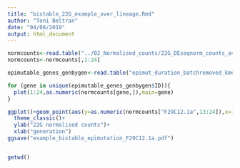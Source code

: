 ```yaml
---
title: "bistable_22G_example_over_lineage.Rmd"
author: "Toni Beltran"
date: "04/08/2019"
output: html_document
---
```


```r

normcounts<-read.table("../02_Normalised_counts/22G_DEseqnorm_counts_averaged.txt")
normcounts<-normcounts[,1:24]

epimutable_genes_genbygen<-read.table("epimut_duration_batchremoved_kmeans_linA_JOINT_p1e-4_FCdata.txt",header=TRUE)

for (gene in unique(epimutable_genes_genbygen$ID)){
  plot(1:24,as.numeric(normcounts[gene,]),main=gene)
}


```

```r

ggplot()+geom_point(aes(y=as.numeric(normcounts["F29C12.1a",13:24]),x=1:12))+
  theme_classic()+
  ylab("22G normalised counts")+
  xlab("generation")
ggsave("example_bistable_epimutation_F29C12.1a.pdf")


getwd()


```





